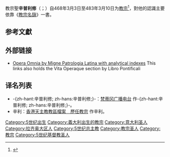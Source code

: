 {{expand|time=2018-10-17T14:06:57+00:00}}
{{Refimprove|time=2019-09-11T11:06:29+00:00}}
{{NoteTA
|G1=Popes
}}
{{Infobox Christian leader
|type             = Pope
| honorific-prefix = 教宗
| name=聖辛利<br>Sanctus Simplicius PP.
|image=[[File:47-St.Simplicius.jpg|250px]]
|caption = 位於[[城外聖保祿大殿|城外聖保祿大殿]]的教宗辛利圖像
|title = [[羅馬主教|羅馬主教]]
|birth_name=Simplicius
|term_start=468年3月3日
|term_end=483年3月10日（在位{{Age in years and days|468|3|3|483|3|10|age=no}}）
|predecessor=[[教宗希拉略|教宗怡樂]]
|successor=[[教宗斐理斯三世|教宗斐利三世]]
|birth_date=（日期不詳）
|birth_place=[[西羅馬帝國|西羅馬帝國]][[蒂沃利|蒂沃利]]
|dead=dead
|death_date={{death date|483|3|10|mf=y}}
|death_place=[[奧多亞塞|奧多亞塞帝國]][[羅馬|羅馬]]
}}

{{infobox popestyles
|dipstyle = 教宗閣下
|offstyle = 教宗閣下
|relstyle = 聖父
|deathstyle = [[基督教聖人|聖人]]
}}

教宗聖'''辛普利修'''（{{lang-la|Sanctus Simplicius PP.}}；{{bd|？||483年|catIdx=S}}）自468年3月3日至483年3月10日为[[教宗|教宗]]<ref>{{cite web |title=Pontiffs |url=https://w2.vatican.va/content/vatican/en/holy-father.index.html |publisher=Holy See |accessdate=2019-09-09 |archiveurl=https://web.archive.org/web/20190909162143/https://w2.vatican.va/content/vatican/en/holy-father.index.html |archivedate=2019-09-09 |language=en}}</ref>，對他的認識主要依靠《[[教宗名錄|教宗名錄]]》一書。

== 参考文獻 ==
{{Reflist}}

== 外部链接 ==
* [http://www.documentacatholicaomnia.eu/01_01_0468-0483-_Simplicius,_Sanctus.html Opera Omnia by Migne Patrologia Latina with analytical indexes] {{Wayback|url=http://www.documentacatholicaomnia.eu/01_01_0468-0483-_Simplicius,_Sanctus.html |date=20091002110917 }} This links also holds the Vita Operaque section by Libro Pontificali

== 译名列表 ==
* -{zh-hant:辛普利修; zh-hans:辛普利修;}-：[https://web.archive.org/web/20040204175122/http://www.vaticanradio.org/cinesegb/santuari/51chiesestor2.html 梵蒂冈广播电台] 作-{zh-hant:辛普利修; zh-hans:辛普利修;}-。
* 辛利：[https://web.archive.org/web/20051023073732/http://archives.catholic.org.hk/popes/index.htm 香港天主教教區檔案　歷任教宗] 作辛利。

{{教宗|[[教宗希拉略|教宗怡樂]]|[[教宗斐理斯三世|教宗斐利三世]]|468年3月3日－483年3月10日}}

{{Popes}}
{{Catholicism}} 
{{History of the Roman Catholic Church}}

{{天主教聖人}}
{{Authority control}}
{{DEFAULTSORT:Simplicius}}
[[Category:5世纪出生|Category:5世纪出生]]
[[Category:義大利出生的教宗|Category:義大利出生的教宗]]
[[Category:意大利圣人|Category:意大利圣人]]
[[Category:拉齐奥大区人|Category:拉齐奥大区人]]
[[Category:5世纪总主教|Category:5世纪总主教]]
[[Category:教宗圣人|Category:教宗圣人]]
[[Category:教宗|Category:教宗]]
[[Category:5世纪基督教圣人|Category:5世纪基督教圣人]]